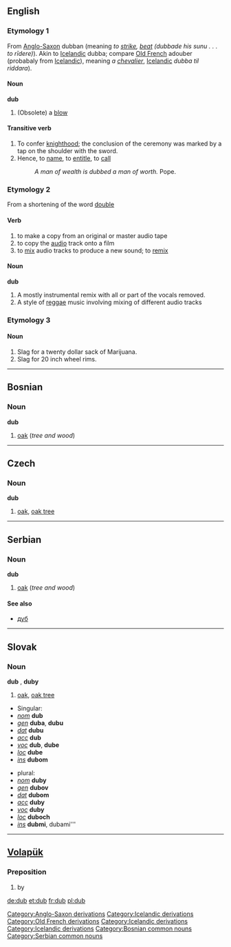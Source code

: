 ==English==

{{webster}}
===Etymology 1===
From [[w:Old English language|Anglo-Saxon]][[Category:Anglo-Saxon derivations]] dubban (meaning ''to [[strike]], [[beat]] (dubbade his sunu . . . to rīdere)''). Akin to [[w:Icelandic language|Icelandic]][[Category:Icelandic derivations]] dubba; compare [[w:Old French|Old French]][[Category:Old French derivations]] adouber (probabaly from [[w:Icelandic language|Icelandic]][[Category:Icelandic derivations]]), meaning ''a [[chevalier]]'', [[w:Icelandic language|Icelandic]][[Category:Icelandic derivations]] ''dubba til riddara'').

====Noun====
'''dub'''
# (Obsolete) a [[blow]]

====Transitive verb====
{{en-infl-reg-consonant|dub||b}}
#To confer [[knighthood]]; the conclusion of the ceremony was marked by a tap on the shoulder with the sword. 
#Hence, to [[name]], to [[entitle]], to [[call]]
#:''A man of wealth is dubbed a man of worth.'' Pope.

===Etymology 2===
From a shortening of the word [[double]]

====Verb====
{{en-infl-reg-consonant|dub||b}}
# to make a copy from an original or master audio tape
# to copy the [[audio]] track onto a film
# to [[mix]] audio tracks to produce a new sound; to [[remix]]

====Noun====
'''dub'''
# A mostly instrumental remix with all or part of the vocals removed.
# A style of [[reggae]] music involving mixing of different audio tracks

===Etymology 3===
====Noun====
#Slag for a twenty dollar sack of Marijuana.
#Slag for 20 inch wheel rims.
----

==Bosnian==
===Noun===
'''dub''' {{m}}
# [[oak]] (''tree and wood'')

----

==Czech==
===Noun===
'''dub''' {{m}}
#[[oak]], [[oak tree]]

----

==Serbian==
===Noun===
'''dub''' {{m}}
# [[oak]] (''tree and wood'')
====See also====
*[[дуб#Serbian|дуб]]

----

==Slovak==
===Noun===
'''dub''' {{m}}, '''duby''' {{p}}
#[[oak]], [[oak tree]]

*Singular:
* ''[[nominative|nom]]'' '''dub'''
* ''[[genitive|gen]]'' '''duba''', '''dubu'''
* ''[[dative|dat]]'' '''dubu'''
* ''[[accusative|acc]]'' '''dub'''
* ''[[vocative|voc]]'' '''dub''', '''dube'''
* ''[[locative|loc]]'' '''dube'''
* ''[[instrumental|ins]]'' '''dubom'''

*plural:
* ''[[nominative|nom]]'' '''duby'''
* ''[[genitive|gen]]'' '''dubov'''
* ''[[dative|dat]]'' '''dubom'''
* ''[[accusative|acc]]'' '''duby'''
* ''[[vocative|voc]]'' '''duby'''
* ''[[locative|loc]]'' '''duboch'''
* ''[[instrumental|ins]]'' '''dubmi''', dubami'''

----

==[[Volapük]]==
===Preposition===
# by

[[Category:Bosnian common nouns]]
[[Category:Serbian common nouns]]

[[de:dub]]
[[et:dub]]
[[fr:dub]]
[[pl:dub]]